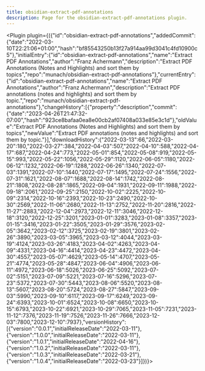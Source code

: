 ---
title: obsidian-extract-pdf-annotations
description: Page for the obsidian-extract-pdf-annotations plugin.
---


<Plugin plugin={({"id":"obsidian-extract-pdf-annotations","addedCommit":{"date":"2022-03-10T22:21:06+01:00","hash":"bf85543250b13f27a914aa99d3041c4fd10900c5"},"initialEntry":{"id":"obsidian-extract-pdf-annotations","name":"Extract PDF Annotations","author":"Franz Achermann","description":"Extract PDF Annotations (Notes and Highlights) and sort them by topics","repo":"munach/obsidian-extract-pdf-annotations"},"currentEntry":{"id":"obsidian-extract-pdf-annotations","name":"Extract PDF Annotations","author":"Franz Achermann","description":"Extract PDF annotations (notes and highlights) and sort them by topic.","repo":"munach/obsidian-extract-pdf-annotations"},"changeHistory":[{"property":"description","commit":{"date":"2023-04-26T21:47:32-07:00","hash":"923ce8bafaa0ea8e00cb2af07408a033e85e3c1d"},"oldValue":"Extract PDF Annotations (Notes and Highlights) and sort them by topics","newValue":"Extract PDF annotations (notes and highlights) and sort them by topic."}],"downloadHistory":{"2022-03-13":66,"2022-03-20":180,"2022-03-27":384,"2022-04-03":507,"2022-04-10":588,"2022-04-17":687,"2022-04-24":773,"2022-05-01":854,"2022-05-08":919,"2022-05-15":993,"2022-05-22":1056,"2022-05-29":1120,"2022-06-05":1180,"2022-06-12":1232,"2022-06-19":1288,"2022-06-26":1340,"2022-07-03":1391,"2022-07-10":1440,"2022-07-17":1495,"2022-07-24":1556,"2022-07-31":1621,"2022-08-07":1688,"2022-08-14":1742,"2022-08-21":1808,"2022-08-28":1865,"2022-09-04":1931,"2022-09-11":1988,"2022-09-18":2061,"2022-09-25":2150,"2022-10-02":2225,"2022-10-09":2314,"2022-10-16":2393,"2022-10-23":2490,"2022-10-30":2569,"2022-11-06":2680,"2022-11-13":2752,"2022-11-20":2816,"2022-11-27":2883,"2022-12-04":2973,"2022-12-11":3046,"2022-12-18":3120,"2022-12-25":3201,"2023-01-01":3283,"2023-01-08":3357,"2023-01-15":3416,"2023-01-22":3505,"2023-01-29":3576,"2023-02-05":3642,"2023-02-12":3725,"2023-02-19":3801,"2023-02-26":3890,"2023-03-05":3965,"2023-03-12":4044,"2023-03-19":4124,"2023-03-26":4183,"2023-04-02":4263,"2023-04-09":4331,"2023-04-16":4414,"2023-04-23":4472,"2023-04-30":4557,"2023-05-07":4629,"2023-05-14":4707,"2023-05-21":4774,"2023-05-28":4847,"2023-06-04":4906,"2023-06-11":4972,"2023-06-18":5026,"2023-06-25":5092,"2023-07-02":5151,"2023-07-09":5221,"2023-07-16":5296,"2023-07-23":5372,"2023-07-30":5443,"2023-08-06":5520,"2023-08-13":5607,"2023-08-20":5724,"2023-08-27":5847,"2023-09-03":5990,"2023-09-10":6117,"2023-09-17":6249,"2023-09-24":6393,"2023-10-01":6524,"2023-10-08":6650,"2023-10-15":6793,"2023-10-22":6921,"2023-10-29":7065,"2023-11-05":7231,"2023-11-12":7376,"2023-11-19":7526,"2023-11-26":7666,"2023-12-03":7800,"2023-12-10":7937},"versionHistory":[{"version":"0.0.1","initialReleaseDate":"2022-03-11"},{"version":"1.0.0","initialReleaseDate":"2022-03-11"},{"version":"1.0.1","initialReleaseDate":"2022-04-16"},{"version":"1.0.2","initialReleaseDate":"2022-03-11"},{"version":"1.0.3","initialReleaseDate":"2022-03-21"},{"version":"1.0.4","initialReleaseDate":"2022-03-23"}]})}></Plugin>